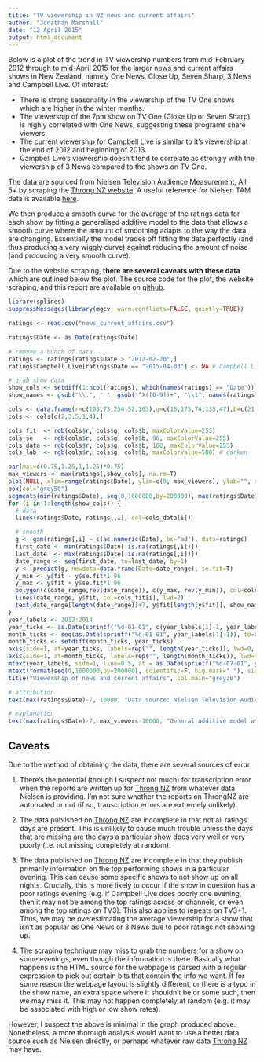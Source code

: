 ```yaml
---
title: "TV viewership in NZ news and current affairs"
author: "Jonathan Marshall"
date: "12 April 2015"
output: html_document
---
```


Below is a plot of the trend in TV viewership numbers from mid-February 2012 through to mid-April 2015 for the larger news and current affairs shows in New Zealand, namely One News, Close Up, Seven Sharp, 3 News and Campbell Live.  Of interest:

* There is strong seasonality in the viewership of the TV One shows which are higher in the winter months.
* The viewership of the 7pm show on TV One (Close Up or Seven Sharp) is highly correlated with One News, suggesting these programs share viewers.
* The current viewership for Campbell Live is similar to it's viewership at the end of 2012 and beginning of 2013.
* Campbell Live's viewership doesn't tend to correlate as strongly with the viewership of 3 News compared to the shows on TV One.

The data are sourced from Nielsen Television Audience Measurement, All 5+ by scraping the [Throng NZ website](http://www.throng.co.nz).  A useful reference for Nielsen TAM data is available [here](http://images.tvnz.co.nz/tvnz_images/planit/opportunities/week_24/measurement_of_tv.pdf).

We then produce a smooth curve for the average of the ratings data for each show by fitting a generalised additive model to the data that allows a smooth curve where the amount of smoothing adapts to the way the data are changing. Essentially the model trades off fitting the data perfectly (and thus producing a very wiggly curve) against reducing the amount of noise (and producing a very smooth curve).

Due to the website scraping, **there are several caveats with these data** which are outlined below the plot. The source code for the plot, the website scraping, and this report are available on [github](https://github.com/jmarshallnz/tvratings).

```r
library(splines)
suppressMessages(library(mgcv, warn.conflicts=FALSE, quietly=TRUE))

ratings <- read.csv("news_current_affairs.csv")

ratings$Date <- as.Date(ratings$Date)

# remove a bunch of data
ratings <- ratings[ratings$Date > "2012-02-20",]
ratings$Campbell.Live[ratings$Date == "2015-04-03"] <- NA # Campbell Live not shown at 7pm

# grab show data
show_cols <- setdiff(1:ncol(ratings), which(names(ratings) == "Date"))
show_names <- gsub("\\.", " ", gsub("^X([0-9])+", "\\1", names(ratings)[show_cols]))

cols <- data.frame(r=c(203,73,254,52,163),g=c(15,175,74,135,47),b=c(21,156,75,191,34))
cols <- cols[c(2,3,5,1,4),]

cols_fit  <- rgb(cols$r, cols$g, cols$b, maxColorValue=255)
cols_se   <- rgb(cols$r, cols$g, cols$b, 96, maxColorValue=255)
cols_data <- rgb(cols$r, cols$g, cols$b, 160, maxColorValue=255)
cols_lab  <- rgb(cols$r, cols$g, cols$b, maxColorValue=500) # darken

par(mai=c(0.75,1.25,1,1.25)*0.75)
max_viewers <- max(ratings[,show_cols], na.rm=T)
plot(NULL, xlim=range(ratings$Date), ylim=c(0, max_viewers), ylab="", xaxt="n", xlab="", xaxs="i", yaxt="n", yaxs="i", col.axis="grey50", bty="n")
box(col="grey50")
segments(min(ratings$Date), seq(0,1000000,by=200000), max(ratings$Date), col="grey90")
for (i in 1:length(show_cols)) {
  # data
  lines(ratings$Date, ratings[,i], col=cols_data[i])

  # smooth
  g <- gam(ratings[,i] ~ s(as.numeric(Date), bs="ad"), data=ratings)
  first_date <- min(ratings$Date[!is.na(ratings[,i])])
  last_date  <- max(ratings$Date[!is.na(ratings[,i])])
  date_range <- seq(first_date, to=last_date, by=1)
  y <- predict(g, newdata=data.frame(Date=date_range), se.fit=T)
  y_min <- y$fit - y$se.fit*1.96
  y_max <- y$fit + y$se.fit*1.96
  polygon(c(date_range,rev(date_range)), c(y_max, rev(y_min)), col=cols_se[i], border=NA)
  lines(date_range, y$fit, col=cols_fit[i], lwd=2)
  text(date_range[length(date_range)]+7, y$fit[length(y$fit)], show_names[i], col=cols_lab[i], adj=c(0,0.5), xpd=TRUE, cex=0.7)
}
year_labels <- 2012:2014
year_ticks <- as.Date(sprintf("%d-01-01", c(year_labels[1]-1, year_labels, year_labels[length(year_labels)]+1)))
month_ticks <- seq(as.Date(sprintf("%d-01-01", year_labels[1]-1)), to=as.Date(sprintf("%d-12-31", year_labels[length(year_labels)]+1)),by="month")
month_ticks <- setdiff(month_ticks, year_ticks)
axis(side=1, at=year_ticks, labels=rep("", length(year_ticks)), lwd=0, lwd.ticks=1, col="grey50")
axis(side=1, at=month_ticks, labels=rep("", length(month_ticks)), lwd=0, lwd.ticks=1, tcl=-0.2, col="grey50")
mtext(year_labels, side=1, line=0.5, at = as.Date(sprintf("%d-07-01", year_labels)), col="grey50")
mtext(format(seq(0,1000000,by=200000), scientific=F, big.mark=" "), side=2, line=0.2, at=seq(0,1000000,by=200000), las=1, cex=0.7, col="grey50")
title("Viewership of news and current affairs", col.main="grey30")

# attribution
text(max(ratings$Date)-7, 10000, "Data source: Nielsen Television Audience Measurement, All 5+ via www.throng.co.nz", adj=c(1,0), cex=0.5, col="grey30")

# explanation
text(max(ratings$Date)-7, max_viewers-10000, "General additive model with adaptive smoothing and 95% credible intervals", adj=c(1,1), cex=0.5, col="grey30")
```

Caveats
-------

Due to the method of obtaining the data, there are several sources of error:

1. There's the potential (though I suspect not much) for transcription
error when the reports are written up for [Throng NZ](http://www.throng.co.nz) from
whatever data Nielsen is providing.  I'm not sure whether the reports
on ThrongNZ are automated or not (if so, transcription errors are
extremely unlikely).

2. The data published on [Throng NZ](http://www.throng.co.nz) are incomplete in that not all
ratings days are present.  This is unlikely to cause much trouble
unless the days that are missing are the days a particular show does
very well or very poorly (i.e. not missing completely at random).

3. The data published on [Throng NZ](http://www.throng.co.nz) are incomplete in that they
publish primarily information on the top performing shows in a particular evening.
This can cause some specific shows to not show up on all nights.
Crucially, this is more likely to occur if the show in question has a
poor ratings evening (e.g. if Campbell Live does poorly one evening,
then it may not be among the top ratings across or channels, or even
among the top ratings on TV3).  This also applies to repeats on TV3+1.
Thus, we may be overestimating the average viewership for a show that
isn't as popular as One News or 3 News due to poor ratings not
showing up.

4. The scraping technique may miss to grab the numbers for a show on
some evenings, even though the information is there.  Basically what
happens is the HTML source for the webpage is parsed with a regular
expression to pick out certain bits that contain the info we want.  If
for some reason the webpage layout is slightly different, or there is
a typo in the show name, an extra space where it shouldn't be or some
such, then we may miss it.  This may not happen completely at random
(e.g. it may be associated with high or low show rates).

However, I suspect the above is minimal in the graph produced above.
Nonetheless, a more thorough analysis would want to use a better data
source such as Nielsen directly, or perhaps whatever
raw data [Throng NZ](http://www.throng.co.nz) may have.